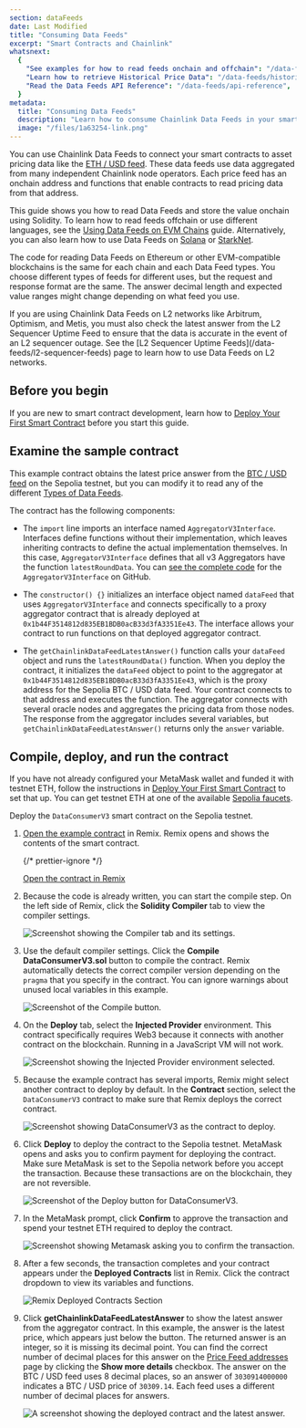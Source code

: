 ```yaml
---
section: dataFeeds
date: Last Modified
title: "Consuming Data Feeds"
excerpt: "Smart Contracts and Chainlink"
whatsnext:
  {
    "See examples for how to read feeds onchain and offchain": "/data-feeds/using-data-feeds",
    "Learn how to retrieve Historical Price Data": "/data-feeds/historical-data",
    "Read the Data Feeds API Reference": "/data-feeds/api-reference",
  }
metadata:
  title: "Consuming Data Feeds"
  description: "Learn how to consume Chainlink Data Feeds in your smart contracts."
  image: "/files/1a63254-link.png"
---
```



You can use Chainlink Data Feeds to connect your smart contracts to asset pricing data like the [ETH / USD feed](https://data.chain.link/feeds/ethereum/mainnet/eth-usd). These data feeds use data aggregated from many independent Chainlink node operators. Each price feed has an onchain address and functions that enable contracts to read pricing data from that address.

This guide shows you how to read Data Feeds and store the value onchain using Solidity. To learn how to read feeds offchain or use different languages, see the [Using Data Feeds on EVM Chains](/data-feeds/using-data-feeds) guide. Alternatively, you can also learn how to use Data Feeds on [Solana](/data-feeds/solana) or [StarkNet](/data-feeds/starknet).

The code for reading Data Feeds on Ethereum or other EVM-compatible blockchains is the same for each chain and each Data Feed types. You choose different types of feeds for different uses, but the request and response format are the same. The answer decimal length and expected value ranges might change depending on what feed you use.

<Aside type="caution" title="Using Data Feeds on L2 networks">
  If you are using Chainlink Data Feeds on L2 networks like Arbitrum, Optimism, and Metis, you must also check the
  latest answer from the L2 Sequencer Uptime Feed to ensure that the data is accurate in the event of an L2 sequencer
  outage. See the [L2 Sequencer Uptime Feeds](/data-feeds/l2-sequencer-feeds) page to learn how to use Data Feeds on L2
  networks.
</Aside>

## Before you begin

If you are new to smart contract development, learn how to [Deploy Your First Smart Contract](/quickstarts/deploy-your-first-contract/) before you start this guide.

## Examine the sample contract

This example contract obtains the latest price answer from the [BTC / USD feed](/data-feeds/price-feeds/addresses) on the Sepolia testnet, but you can modify it to read any of the different [Types of Data Feeds](/data-feeds#types-of-data-feeds).

<CodeSample src="samples/DataFeeds/DataConsumerV3.sol" />

The contract has the following components:

- The `import` line imports an interface named `AggregatorV3Interface`. Interfaces define functions without their implementation, which leaves inheriting contracts to define the actual implementation themselves. In this case, `AggregatorV3Interface` defines that all v3 Aggregators have the function `latestRoundData`. You can [see the complete code](https://github.com/smartcontractkit/chainlink/blob/develop/contracts/src/v0.8/shared/interfaces/AggregatorV3Interface.sol) for the `AggregatorV3Interface` on GitHub.

- The `constructor() {}` initializes an interface object named `dataFeed` that uses `AggregatorV3Interface` and connects specifically to a proxy aggregator contract that is already deployed at `0x1b44F3514812d835EB1BDB0acB33d3fA3351Ee43`. The interface allows your contract to run functions on that deployed aggregator contract.

- The `getChainlinkDataFeedLatestAnswer()` function calls your `dataFeed` object and runs the `latestRoundData()` function. When you deploy the contract, it initializes the `dataFeed` object to point to the aggregator at `0x1b44F3514812d835EB1BDB0acB33d3fA3351Ee43`, which is the proxy address for the Sepolia BTC / USD data feed. Your contract connects to that address and executes the function. The aggregator connects with several oracle nodes and aggregates the pricing data from those nodes. The response from the aggregator includes several variables, but `getChainlinkDataFeedLatestAnswer()` returns only the `answer` variable.

## Compile, deploy, and run the contract

<Aside type="caution" title="Configure and fund your wallet">

If you have not already configured your MetaMask wallet and funded it with testnet ETH, follow the instructions in [Deploy Your First Smart Contract](/quickstarts/deploy-your-first-contract#install-and-fund-your-metamask-wallet) to set that up. You can get testnet ETH at one of the available [Sepolia faucets](/resources/link-token-contracts/#sepolia-testnet).

</Aside>

Deploy the `DataConsumerV3` smart contract on the Sepolia testnet.

1. [Open the example contract](https://remix.ethereum.org/#url=https://docs.chain.link/samples/DataFeeds/DataConsumerV3.sol) in Remix. Remix opens and shows the contents of the smart contract.

   {/* prettier-ignore */}
   <div class="remix-callout">
     <a href="https://remix.ethereum.org/#url=https://docs.chain.link/samples/DataFeeds/DataConsumerV3.sol">Open the contract in Remix</a>
   </div>

1. Because the code is already written, you can start the compile step. On the left side of Remix, click the **Solidity Compiler** tab to view the compiler settings.

   ![Screenshot showing the Compiler tab and its settings.](/images/getting-started/selectSolidityCompiler.png)

1. Use the default compiler settings. Click the **Compile DataConsumerV3.sol** button to compile the contract. Remix automatically detects the correct compiler version depending on the `pragma` that you specify in the contract. You can ignore warnings about unused local variables in this example.

   ![Screenshot of the Compile button.](/images/getting-started/compileDataConsumerV3.png)

1. On the **Deploy** tab, select the **Injected Provider** environment. This contract specifically requires Web3 because it connects with another contract on the blockchain. Running in a JavaScript VM will not work.

   ![Screenshot showing the Injected Provider environment selected.](/images/getting-started/selectWeb3.png)

1. Because the example contract has several imports, Remix might select another contract to deploy by default. In the **Contract** section, select the `DataConsumerV3` contract to make sure that Remix deploys the correct contract.

   ![Screenshot showing DataConsumerV3 as the contract to deploy.](/images/getting-started/selectDataConsumerV3.png)

1. Click **Deploy** to deploy the contract to the Sepolia testnet. MetaMask opens and asks you to confirm payment for deploying the contract. Make sure MetaMask is set to the Sepolia network before you accept the transaction. Because these transactions are on the blockchain, they are not reversible.

   ![Screenshot of the Deploy button for DataConsumerV3.](/images/getting-started/deployDataConsumerV3.png)

1. In the MetaMask prompt, click **Confirm** to approve the transaction and spend your testnet ETH required to deploy the contract.

   ![Screenshot showing Metamask asking you to confirm the transaction.](/images/getting-started/confirmTransaction.png)

1. After a few seconds, the transaction completes and your contract appears under the **Deployed Contracts** list in Remix. Click the contract dropdown to view its variables and functions.

   ![Remix Deployed Contracts Section](/images/getting-started/deployedContractDataConsumerV3.png)

1. Click **getChainlinkDataFeedLatestAnswer** to show the latest answer from the aggregator contract. In this example, the answer is the latest price, which appears just below the button. The returned answer is an integer, so it is missing its decimal point. You can find the correct number of decimal places for this answer on the [Price Feed addresses](/data-feeds/price-feeds/addresses) page by clicking the **Show more details** checkbox. The answer on the BTC / USD feed uses 8 decimal places, so an answer of `3030914000000` indicates a BTC / USD price of `30309.14`. Each feed uses a different number of decimal places for answers.

   ![A screenshot showing the deployed contract and the latest answer.](/images/getting-started/getLatestPrice.png)
